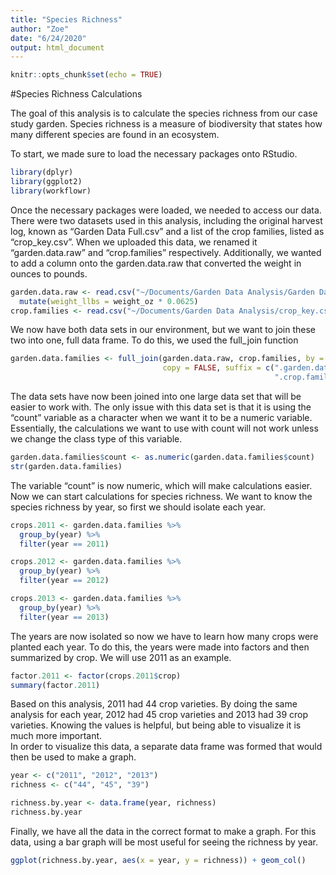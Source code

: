 ```yaml
---
title: "Species Richness"
author: "Zoe"
date: "6/24/2020"
output: html_document
---
```


```r
knitr::opts_chunk$set(echo = TRUE)
```

#Species Richness Calculations 

The goal of this analysis is to calculate the species richness from our case study
garden.  Species richness is a measure of biodiversity that states how many different
species are found in an ecosystem.  

To start, we made sure to load the necessary packages onto RStudio.  

``` r
library(dplyr)
library(ggplot2)
library(workflowr)
```

Once the necessary packages were loaded, we needed to access our data.  There were
two datasets used in this analysis, including the original harvest log, known as 
"Garden Data Full.csv" and a list of the crop families, listed as "crop_key.csv". 
When we uploaded this data, we renamed it "garden.data.raw" and "crop.families" 
respectively. Additionally, we wanted to add a column onto the garden.data.raw that 
converted the weight in ounces to pounds. 

```r
garden.data.raw <- read.csv("~/Documents/Garden Data Analysis/Garden Data Full.csv") %>%
  mutate(weight_llbs = weight_oz * 0.0625)
crop.families <- read.csv("~/Documents/Garden Data Analysis/crop_key.csv")
```

We now have both data sets in our environment, but we want to join these two into
one, full data frame.  To do this, we used the full_join function 

```r
garden.data.families <- full_join(garden.data.raw, crop.families, by = NULL, 
                                  copy = FALSE, suffix = c(".garden.data.raw", 
                                                           ".crop.families"))
```

The data sets have now been joined into one large data set that will be easier 
to work with.  The only issue with this data set is that it is using the "count"
variable as a character when we want it to be a numeric variable.  Essentially, 
the calculations we want to use with count will not work unless we change the 
class type of this variable.  

```r
garden.data.families$count <- as.numeric(garden.data.families$count)
str(garden.data.families)
```

The variable "count" is now numeric, which will make calculations easier.  Now
we can start calculations for species richness.  We want to know the species 
richness by year, so first we should isolate each year.  

```r
crops.2011 <- garden.data.families %>%
  group_by(year) %>%
  filter(year == 2011)

crops.2012 <- garden.data.families %>%
  group_by(year) %>%
  filter(year == 2012)

crops.2013 <- garden.data.families %>%
  group_by(year) %>%
  filter(year == 2013)
```

The years are now isolated so now we have to learn how many crops were planted
each year.  To do this, the years were made into factors and then summarized by 
crop. We will use 2011 as an example.  

```r
factor.2011 <- factor(crops.2011$crop)
summary(factor.2011)
```

Based on this analysis, 2011 had 44 crop varieties.  By doing the same analysis 
for each year, 2012 had 45 crop varieties and 2013 had 39 crop varieties.  Knowing
the values is helpful, but being able to visualize it is much more important.  
In order to visualize this data, a separate data frame was formed that would then
be used to make a graph. 

```r
year <- c("2011", "2012", "2013")
richness <- c("44", "45", "39")

richness.by.year <- data.frame(year, richness)
richness.by.year
```

Finally, we have all the data in the correct format to make a graph.  For this data,
using a bar graph will be most useful for seeing the richness by year. 

```r
ggplot(richness.by.year, aes(x = year, y = richness)) + geom_col()
```



